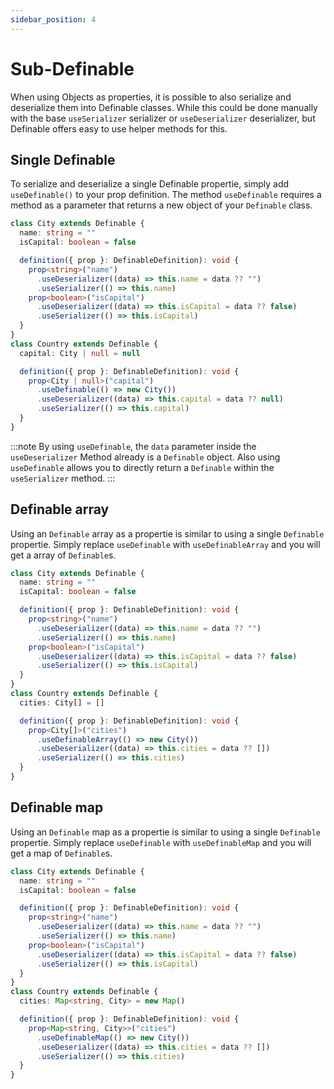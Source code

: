 ```yaml
---
sidebar_position: 4
---
```


# Sub-Definable

When using Objects as properties, it is possible to also serialize and deserialize them into Definable classes.
While this could be done manually with the base `useSerializer` serializer or `useDeserializer` deserializer, but Definable offers easy to use helper methods for this.

## Single Definable

To serialize and deserialize a single Definable propertie, simply add `useDefinable()` to your prop definition.
The method `useDefinable` requires a method as a parameter that returns a new object of your `Definable` class.

```ts
class City extends Definable {
  name: string = ""
  isCapital: boolean = false

  definition({ prop }: DefinableDefinition): void {
    prop<string>("name")
      .useDeserializer((data) => this.name = data ?? "")
      .useSerializer(() => this.name)
    prop<boolean>("isCapital")
      .useDeserializer((data) => this.isCapital = data ?? false)
      .useSerializer(() => this.isCapital)
  }
}
class Country extends Definable {
  capital: City | null = null

  definition({ prop }: DefinableDefinition): void {
    prop<City | null>("capital")
      .useDefinable(() => new City())
      .useDeserializer((data) => this.capital = data ?? null)
      .useSerializer(() => this.capital)
  }
}
```
:::note
By using `useDefinable`, the `data` parameter inside the `useDeserializer` Method already is a `Definable` object.
Also using `useDefinable` allows you to directly return a `Definable` within the `useSerializer` method.
:::


## Definable array

Using an `Definable` array as a propertie is similar to using a single `Definable` propertie. Simply replace `useDefinable` with `useDefinableArray` and you will get a array of `Definable`s.

```ts
class City extends Definable {
  name: string = ""
  isCapital: boolean = false

  definition({ prop }: DefinableDefinition): void {
    prop<string>("name")
      .useDeserializer((data) => this.name = data ?? "")
      .useSerializer(() => this.name)
    prop<boolean>("isCapital")
      .useDeserializer((data) => this.isCapital = data ?? false)
      .useSerializer(() => this.isCapital)
  }
}
class Country extends Definable {
  cities: City[] = []

  definition({ prop }: DefinableDefinition): void {
    prop<City[]>("cities")
      .useDefinableArray(() => new City())
      .useDeserializer((data) => this.cities = data ?? [])
      .useSerializer(() => this.cities)
  }
}
```


## Definable map

Using an `Definable` map as a propertie is similar to using a single `Definable` propertie. Simply replace `useDefinable` with `useDefinableMap` and you will get a map of `Definable`s.

```ts
class City extends Definable {
  name: string = ""
  isCapital: boolean = false

  definition({ prop }: DefinableDefinition): void {
    prop<string>("name")
      .useDeserializer((data) => this.name = data ?? "")
      .useSerializer(() => this.name)
    prop<boolean>("isCapital")
      .useDeserializer((data) => this.isCapital = data ?? false)
      .useSerializer(() => this.isCapital)
  }
}
class Country extends Definable {
  cities: Map<string, City> = new Map()

  definition({ prop }: DefinableDefinition): void {
    prop<Map<string, City>>("cities")
      .useDefinableMap(() => new City())
      .useDeserializer((data) => this.cities = data ?? [])
      .useSerializer(() => this.cities)
  }
}
```